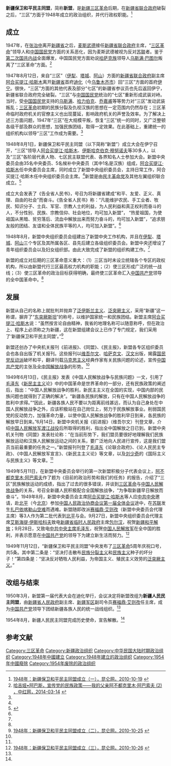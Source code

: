 '''新疆保卫和平民主同盟'''，简称'''新盟'''，是[[新疆|新疆]][[三区革命|三区革命]]后期，在[[新疆省联合政府|新疆省联合政府]]破裂之后，“三区”方面于1948年成立的政治组织，并代行政权职能。<ref name=klw1>[http://www.xjkunlun.cn/dswx/jjds/2010/2033898.htm 1948年：新疆保卫和平民主同盟成立（一），昆仑网，2010-10-19] {{webarchive|url=https://web.archive.org/web/20140512224439/http://www.xjkunlun.cn/dswx/jjds/2010/2033898.htm |date=2014-05-12 }}</ref>

==成立==
1947年，在[[张治中|张治中]]离开[[新疆省|新疆省]]之后，[[麦斯武德|麦斯武德]]接任[[新疆省联合政府|新疆省联合政府]]主席，“[[三区革命|三区革命]]”领导人和[[中国国民党|中国国民党]]方面的关系恶化，因为麦斯武德被视为反对[[苏联|苏联]]者。鉴于[[第二次国共内战|第二次国共内战]]全面爆发，中国国民党方面劝说[[哈萨克族|哈萨克族]]领导人[[乌斯满·巴图尔|乌斯满·巴图尔]]叛离了“三区革命”方面。<ref name="CRT2">[http://www.crt.com.cn/news2007/news/YYTXHFBZC/14314164137CH99137AKK9CF0GE7DC7_2.html  哈吉娅•阿巴斯，宣传党的民族政策——我的父亲阿不都克里木·阿巴索夫 (2) ，中红网，2014-03-14] {{webarchive|url=https://web.archive.org/web/20140324015311/http://www.crt.com.cn/news2007/news/YYTXHFBZC/14314164137CH99137AKK9CF0GE7DC7_2.html |date=2014-03-24 }}</ref>

1947年8月12日，来自“三区”（[[伊犁|伊犁]]、[[塔城|塔城]]、[[阿山|阿山]]）方面的[[新疆省联合政府|新疆省联合政府]]副主席[[阿合买提江·哈斯木|阿合买提江·哈斯木]]离开[[新疆省|新疆省]]首府[[迪化|迪化]]（今[[乌鲁木齐市|乌鲁木齐市]]）回“三区”方面的首府[[伊宁|伊宁]]。很快，“三区”方面的其他代表及部分“七区”的新疆省参议员也先后返回伊宁，新疆省联合政府完全破裂。“三区”与[[中国国民党|中国国民党]]统治的“七区”重新形成武装对峙。当时，受[[中国国民党|中国国民党]]支持的[[乌斯满|乌斯满]]、[[哈力伯克|哈力伯克]]、[[乔嘉甫|乔嘉甫]]等等势力对“三区”发动武装叛乱；[[三区革命|三区革命]]初期的民族分裂及仇视汉族的思想在一定范围内仍然存在；三区革命临时政府机关的官僚主义也出现蔓延，影响政府机关的声誉及效率。为了解决上述三方面问题，1947年“三区”在大规模平叛，恢复“三区”统一的同时，又广泛整顿各级干部及群众的思想，加强民族团结，取得一定效果。在此基础上，重建统一的组织机构以领导“三区”工作成为需要。<ref name=klw1/>

1948年8月1日，新疆保卫和平民主同盟（以下简称“新盟”）成立大会在伊宁召开，“三区”领导人[[阿合买提江·哈斯木|阿合买提江·哈斯木]]、[[伊斯哈克拜克·木农阿吉|伊斯哈克伯克·穆努诺夫]]等30多人，以及“三区”各阶层代表人物、七区民主联盟代表、各界知名人士参加大会。新盟中央委员会由35名中央委员、5名候补中央委员（其中1名是汉族）组成，[[阿合买提江·哈斯木|阿合买提江·哈斯木]]任中央委员会主席，同时成立了新盟中央组织委员会，主持日常工作，阿合买提江·哈斯木任中央组织委员会主席。<ref name=klw1/>新盟是由[[民主革命党_(新疆)|民主革命党]]及其他左翼组织联合成立。<ref name=Dangshi>{{Cite web |url=http://dangshi.people.com.cn/n/2014/0227/c85037-24482712.html |title=刘永加，新疆因为什么两次组团参加新政协，人民政协网，2014-02-27 |access-date=2014-05-09 |archive-date=2014-03-24 |archive-url=https://web.archive.org/web/20140324021553/http://dangshi.people.com.cn/n/2014/0227/c85037-24482712.html |dead-url=no }}</ref>

成立大会发表了《告全省人民书》，号召为将新疆省建成“和平、友爱、正义、真理、自由的社会”而奋斗。《告全省人民书》称：“凡能维护农民、手工业者、牧民、知识分子、士兵、军官、宗教人士的利益，为人民利益和真正权利而奋斗的人，不分性别、民族、宗教信仰、社会地位，均可加入新盟”， “热爱祖国，为使祖国从黑暗、贫穷落后、流血中解放出来而努力奋斗的，均可加入新盟”，“追求朋友般的团结、友谊和全体民族平等的人，均可加入新盟”。<ref name=klw1/>

1948年8月，新盟中央组织委员会组建出了新盟中央工作机构，并且在[[伊犁|伊犁]]、[[塔城|塔城]]、[[阿山|阿山]]三个专区及其所属各区、县先后建立各级组织委员会。新盟中央还增设了青年组织委员会以及妇女组织部。由此大致完成了新盟的组织构建工作。<ref name=klw1/>

新盟的成立对后期的三区革命意义重大：（1）三区当时未设立统辖各个专区的政权机构，所以由新盟代行三区最高权力机构的职能；（2）使三区形成广泛的统一战线；（3）使三区革命的政治目标获得明确，最终使三区革命汇入[[中国共产党|中国共产党]]领导的全中国革命中。<ref name=klw1/>

==发展==
新盟从自己的名称上就批判并抛弃了[[泛伊斯兰主义|泛伊斯兰主义]]、[[泛突厥主义|泛突厥主义]]，采用“新疆”这一称谓，摒弃了“[[东突厥斯坦|东突厥斯坦]]”的称号，以维护国家统一和民族团结。新盟主席[[阿合买提江·哈斯木|阿合买提江·哈斯木]]说：“虽然按言论自由精神，我省的地理名称可以随意称呼，但在政治上、程序上必须称之为新疆，这在新盟组建会议上已作了专门规定，我们采用了‘新疆保卫和平民主同盟’。”<ref name=klw2>[http://www.xjkunlun.cn/dswx/jjds/2010/2037366.htm 1948年：新疆保卫和平民主同盟成立（二），昆仑网，2010-10-25] {{webarchive|url=https://web.archive.org/web/20140512221925/http://www.xjkunlun.cn/dswx/jjds/2010/2037366.htm |date=2014-05-12 }}</ref>

新盟还创办了中央机关报刊《前进报》、《同盟》、《民主报》，新盟各专区组织委员会也各自出版了机关报刊。这些报刊以[[维吾尔文|维吾尔文]]、[[哈萨克文|哈萨克文]]、[[汉文|汉文]]出版，揭露[[国民党反动派|国民党反动派]]破坏和平，翻译刊载[[马克思主义|马克思主义]]经典作家有关民族问题的论述，宣传[[中国共产党|中国共产党]]的主张及[[第二次国共内战|全中国解放战争]]的形势。<ref name=klw2/>

1949年6月13日，《民主报》发表《中国人民解放战争与民族问题》一文，引用了[[毛泽东|毛泽东]]《[[新民主主义|新民主主义]]论》中的中国革命是世界革命的一部分，还有民族政策的阐述后，指出：“中国人民解放战争的胜利，新民主主义在全国的实现，中国内部的民族问题也就得到了正确的解决”。“新疆各民族的解放，只有在中国人民解放战争的胜利中求得。”“因此，新疆各族人民不要以为距离前线甚远，而认为自己身处在中国人民解放战争之外，应该积极站在自己岗位上，努力于民族解放事业。削弱国民党的反动势力，加强革命力量，以使中国人民解放战争的胜利早日到来，各民族的解放早日到来。”6月14日，新盟中央机关报《前进报》（维吾尔文）刊登文章，介绍[[中国人民解放军|中国人民解放军]][[渡江战役|渡江战役]]后所取得的胜利，指出全中国解放之日已到。新盟中央机关刊物《同盟》发表社论称：“在当前形势下，我们盟员要很好地理解我们民族解放运动和汉族人民解放运动之间的关系，要广泛地向人民进行宣传，这是我们盟员当前最重要的任务之一。”新盟报刊刊登了[[毛泽东|毛泽东]]《论联合政府》、《论人民民主专政》、《中国人民解放军宣言》、《新民主主义论》等文章，以及[[刘少奇|刘少奇]]的《国际主义与民族主义》等文章。<ref name=klw2/>

1949年5月11日，在新盟中央委员会举行的第一次新盟积极分子代表会议上，[[阿不都克里木·阿巴索夫|阿不都克里木·阿巴索夫]]作了题为《目前的政治形势和我们的任务》的报告，介绍了“三区”民族解放运动的成绩，指出了过去的很多错误，并谈到[[三区革命|三区革命]]与[[第二次国共内战|中国人民解放战争]]的关系，号召全新疆人民积极配合全国解放战争，“为争取新疆早日解放而奋斗”。1949年8月，新盟中央委员会主席[[阿合买提江·哈斯木|阿合买提江·哈斯木]]等人应[[中共中央|中共中央]]邀请，赴[[北平|北平]]（今[[北京|北京]]）参加[[中国人民政治协商会议第一届全体会议|中国人民政治协商会议第一届全体会议]]途中，在[[苏联|苏联]]发生[[扎巴依喀勒山空难|扎巴依喀勒山空难]]而遇难。新盟随即改派[[赛福鼎·艾则孜|赛福鼎·艾则孜]]（新盟中央委员会代理主席）等3人作为第二批代表到[[北平|北平]]与会。9月27日，新盟中央组织委员会代理主席[[艾斯海提·伊斯哈科夫|艾斯海提·伊斯哈科夫]]致电[[新疆省临时人民政府|新疆省临时人民政府]]主席[[包尔汉|包尔汉]]，祝贺[[新疆和平解放|新疆和平解放]]；9月28日，又致电[[中共中央主席|中共中央主席]][[毛泽东|毛泽东]]，祝贺[[中国人民解放军|中国人民解放军]]在全中国的胜利，并表示愿意在[[中国共产党|中国共产党]]的领导下为建立新生活而努力。<ref name=klw3>[http://www.xjkunlun.cn/dswx/jjds/2010/2037904.htm 1948年：新疆保卫和平民主同盟成立（三），昆仑网，2010-10-26] {{webarchive|url=https://web.archive.org/web/20140512224112/http://www.xjkunlun.cn/dswx/jjds/2010/2037904.htm |date=2014-05-12 }}</ref>

1949年11月12日，“新疆保卫和平民主同盟”中央发布了[[三区革命|三区革命]]5周年庆祝口号，共5条。其中第二条是：“坚决打击散布[[民族分裂主义|民族分裂主义]]和[[民族主义|民族主义]]种子的坏分子！”第四条是：“坚决反对牺牲人民利益，为帝国主义、殖民主义效劳的[[泛突厥主义|泛突厥主义]]。”

==改组与结束==
1950年3月，新盟第一届代表大会在迪化举行，会议决定将新盟改组为'''新疆人民民主同盟'''，由[[新疆省人民政府|新疆省人民政府]]副主席、[[新疆军区|新疆军区]]副司令员[[赛福鼎·艾则孜|赛福鼎·艾则孜]]任主席，成为[[中国共产党|中国共产党]]领导下团结新疆各族人民的统一战线组织。<ref name=klw3/>

1954年8月，新疆人民民主同盟完成历史使命，宣告解散。<ref name=klw3/>

==参考文献==
{{Reflist|2}}

[[Category:三区革命|Category:三区革命]]
[[Category:新疆政治组织|Category:新疆政治组织]]
[[Category:中华民国大陆时期政治组织|Category:中华民国大陆时期政治组织]]
[[Category:1948年中國建立|Category:1948年中國建立]]
[[Category:1948年建立的政治组织|Category:1948年建立的政治组织]]
[[Category:1954年中國廢除|Category:1954年中國廢除]]
[[Category:1954年废除的政治组织|Category:1954年废除的政治组织]]
